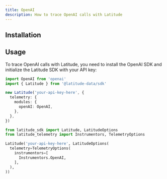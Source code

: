 ```yaml
---
title: OpenAI
description: How to trace OpenAI calls with Latitude
---
```


## Installation


<Installation />

## Usage

To trace OpenAI calls with Latitude, you need to install the OpenAI SDK
and initialize the Latitude SDK with your API key:

<CodeGroup>

```typescript Javascript
import OpenAI from 'openai'
import { Latitude } from '@latitude-data/sdk'

new Latitude('your-api-key-here', {
  telemetry: {
    modules: {
      openAI: OpenAI,
    },
  },
})
```

```python Python
from latitude_sdk import Latitude, LatitudeOptions
from latitude_telemetry import Instrumentors, TelemetryOptions

Latitude('your-api-key-here', LatitudeOptions(
  telemetry=TelemetryOptions(
    instrumentors=[
      Instrumentors.OpenAI,
    ],
  ),
))
```

</CodeGroup>
